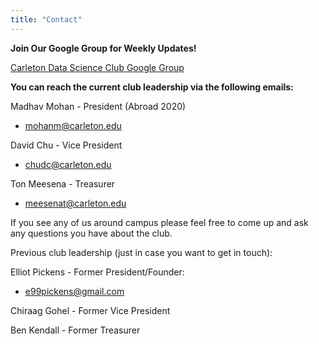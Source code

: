 ```yaml
---
title: "Contact"
---
```


__Join Our Google Group for Weekly Updates!__

[Carleton Data Science Club Google Group](https://groups.google.com/a/carleton.edu/forum/#!forum/carletonalgoclub.group "Join Our Google Group")

__You can reach the current club leadership via the following emails:__

Madhav Mohan - President (Abroad 2020)

+ [mohanm@carleton.edu](mailto:mohanm@carleton.edu)

David Chu - Vice President

+ [chudc@carleton.edu](mailto:chud@carleton.edu)

Ton Meesena - Treasurer

+ [meesenat@carleton.edu](mailto:meesenat@carleton.edu)

If you see any of us around campus please feel free to come up and ask any questions you have about the club.

Previous club leadership (just in case you want to get in touch):

Elliot Pickens - Former President/Founder:

+ [e99pickens@gmail.com](mailto:e99pickens@gmail.com)

Chiraag Gohel - Former Vice President

Ben Kendall - Former Treasurer
